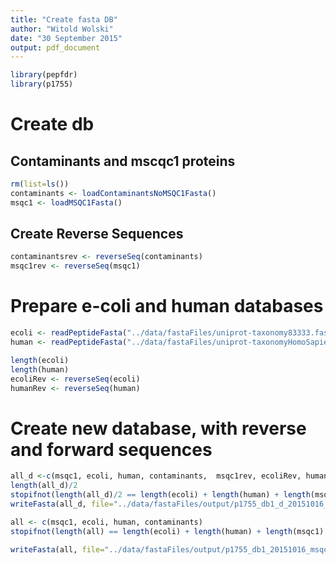 ```yaml
---
title: "Create fasta DB"
author: "Witold Wolski"
date: "30 September 2015"
output: pdf_document
---
```



```r
library(pepfdr)
library(p1755)

```

# Create db

## Contaminants and mscqc1 proteins

```r
rm(list=ls())
contaminants <- loadContaminantsNoMSQC1Fasta()
msqc1 <- loadMSQC1Fasta()

```

## Create Reverse Sequences

```r
contaminantsrev <- reverseSeq(contaminants)
msqc1rev <- reverseSeq(msqc1)
```


# Prepare e-coli and human databases

```r
ecoli <- readPeptideFasta("../data/fastaFiles/uniprot-taxonomy83333.fasta")
human <- readPeptideFasta("../data/fastaFiles/uniprot-taxonomyHomoSapiensHuman9606.fasta")

length(ecoli)
length(human)
ecoliRev <- reverseSeq(ecoli)
humanRev <- reverseSeq(human)
```

# Create new database, with reverse and forward sequences

```r
all_d <-c(msqc1, ecoli, human, contaminants,  msqc1rev, ecoliRev, humanRev , contaminantsrev)
length(all_d)/2
stopifnot(length(all_d)/2 == length(ecoli) + length(human) + length(msqc1) + length(contaminants))
writeFasta(all_d, file="../data/fastaFiles/output/p1755_db1_d_20151016_msqc1ecolihuman.fasta")

all <- c(msqc1, ecoli, human, contaminants)
stopifnot(length(all) == length(ecoli) + length(human) + length(msqc1) + length(contaminants))

writeFasta(all, file="../data/fastaFiles/output/p1755_db1_20151016_msqc1ecolihuman.fasta")

```





